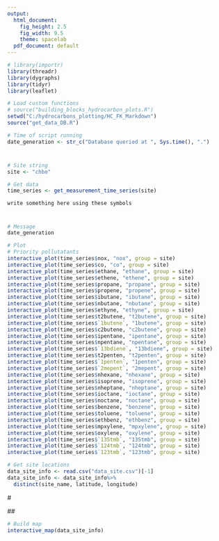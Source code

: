 ---
output:
  html_document:
    fig_height: 2.5
    fig_width: 9.5
    theme: spacelab
  pdf_document: default
---

```{r set_up, message = FALSE, echo = FALSE, warning = FALSE}
# library(importr)
library(threadr)
library(dygraphs)
library(tidyr)
library(leaflet)

# Load custom functions
# source("building_blocks_hydrocarbon_plots.R")
setwd("C:/hydrocarbons_plotting/HC_FK_Markdown")
source("get_data_DB.R")

# Time of script running
date_generation <- str_c("Database queried at ", Sys.time(), ".")
```
# 

## 
```{r import_data, message = FALSE, echo = FALSE, results = "hide", cache = FALSE}

# Site string
site <- "chbo"

# Get data
time_series <- get_measurement_time_series(site)
```

 `write something here using these symbols`

# 

## 

```{r plot_marylebone, echo = FALSE}
# Message
date_generation

# Plot
# Priority pollutatants
interactive_plot(time_series$nox, "nox", group = site)
interactive_plot(time_series$co, "co", group = site)
interactive_plot(time_series$ethane, "ethane", group = site)
interactive_plot(time_series$ethene, "ethene", group = site)
interactive_plot(time_series$propane, "propane", group = site)
interactive_plot(time_series$propene, "propene", group = site)
interactive_plot(time_series$ibutane, "ibutane", group = site)
interactive_plot(time_series$nbutane, "nbutane", group = site)
interactive_plot(time_series$ethyne, "ethyne", group = site)
interactive_plot(time_series$t2butene, "t2butene", group = site)
interactive_plot(time_series$`1butene`, "1butene", group = site)
interactive_plot(time_series$c2butene, "c2butene", group = site)
interactive_plot(time_series$ipentane, "ipentane", group = site)
interactive_plot(time_series$npentane, "npentane", group = site)
interactive_plot(time_series$`13bdiene`, "13bdiene", group = site)
interactive_plot(time_series$t2penten, "t2penten", group = site)
interactive_plot(time_series$`1penten`, "1penten", group = site)
interactive_plot(time_series$`2mepent`, "2mepent", group = site)
interactive_plot(time_series$nhexane, "nhexane", group = site)
interactive_plot(time_series$isoprene, "isoprene", group = site)
interactive_plot(time_series$nheptane, "nheptane", group = site)
interactive_plot(time_series$ioctane, "ioctane", group = site)
interactive_plot(time_series$noctane, "noctane", group = site)
interactive_plot(time_series$benzene, "benzene", group = site)
interactive_plot(time_series$toluene, "toluene", group = site)
interactive_plot(time_series$ethbenz, "ethbenz", group = site)
interactive_plot(time_series$mpxylene, "mpxylene", group = site)
interactive_plot(time_series$oxylene, "oxylene", group = site)
interactive_plot(time_series$`135tmb`, "135tmb", group = site)
interactive_plot(time_series$`124tmb`, "124tmb", group = site)
interactive_plot(time_series$`123tmb`, "123tmb", group = site)
```


```{r import_data_for_map, message = FALSE, echo = FALSE, results = "hide", cache = FALSE }
# Get site locations
data_site_info <- read.csv("data_site.csv")[-1]
data_site_info <- data_site_info%>%
  distinct(site_name, latitude, longitude)

```
 #
 
 ##

```{r map, fig.height = 8, echo = FALSE, message = FALSE}
# Build map
interactive_map(data_site_info)
```

